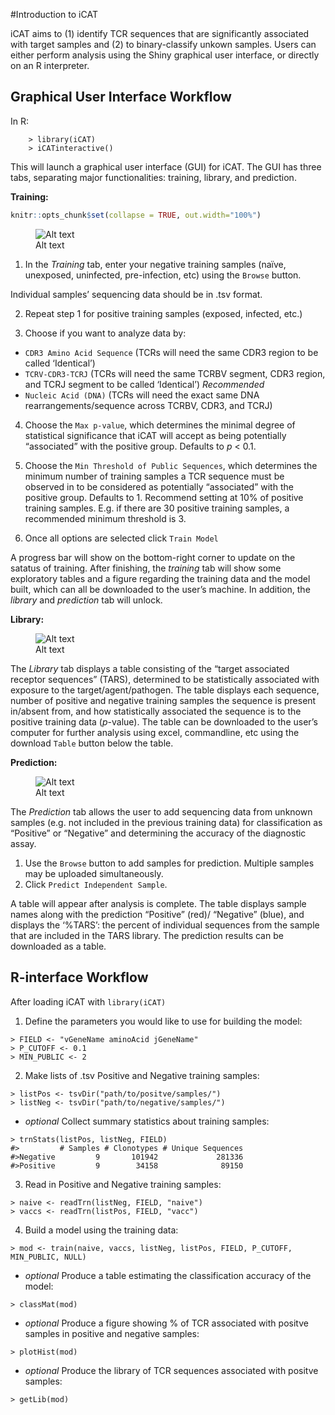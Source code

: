 #Introduction to iCAT

iCAT aims to (1) identify TCR sequences that are significantly associated with target samples and (2) to binary-classify unkown samples. Users can either perform analysis using the Shiny graphical user interface, or directly on an R interpreter.


## Graphical User Interface Workflow

In R:

        > library(iCAT)
        > iCATinteractive()

This will launch a graphical user interface (GUI) for iCAT. The GUI has three tabs, separating major functionalities: training, library, and prediction.

**Training:**

```r
knitr::opts_chunk$set(collapse = TRUE, out.width="100%")
```

![Alt text](https://github.com/BioHPC/iCAT/blob/master/man/figures/icat.png?raw=true "Training")


1) In the _Training_ tab, enter your negative training samples (naïve, unexposed, uninfected, pre-infection, etc) using the `Browse` button.

Individual samples’ sequencing data should be in .tsv format.

2) Repeat step 1 for positive training samples (exposed, infected, etc.)

3) Choose if you want to analyze data by: 
- `CDR3 Amino Acid Sequence` (TCRs will need the same CDR3 region to be called ‘Identical’)
- `TCRV-CDR3-TCRJ` (TCRs will need the same TCRBV segment, CDR3 region, and TCRJ segment to be called ‘Identical’) *Recommended*
- `Nucleic Acid (DNA)` (TCRs will need the exact same DNA rearrangements/sequence across TCRBV, CDR3, and TCRJ)

4) Choose the `Max p-value`, which determines the minimal degree of statistical significance that iCAT will accept as being potentially "associated" with the positive group. Defaults to _p_ < 0.1.

5)	Choose the `Min Threshold of Public Sequences`, which determines the minimum number of training samples a TCR sequence must be observed in to be considered as potentially "associated" with the positive group. Defaults to 1. Recommend setting at 10% of positive training samples. E.g. if there are 30 positive training samples, a recommended minimum threshold is 3. 

6) Once all options are selected click `Train Model`

A progress bar will show on the bottom-right corner to update on the satatus of training. After finishing, the _training_ tab will show some exploratory tables and a figure regarding the training data and the model built, which can all be downloaded to the user's machine. In addition, the _library_ and _prediction_ tab will unlock.

**Library:**

![Alt text](https://github.com/BioHPC/iCAT/blob/master/man/figures/lib-icat.png?raw=true "Library")

The _Library_ tab displays a table consisting of the "target associated receptor sequences" (TARS), determined to be statistically associated with exposure to the target/agent/pathogen. The table displays each sequence, number of positive and negative training samples the sequence is present in/absent from, and how statistically associated the sequence is to the positive training data (*p*-value). The table can be downloaded to the user's computer for further analysis using excel, commandline, etc using the download `Table` button below the table.

**Prediction:**

![Alt text](https://github.com/BioHPC/iCAT/blob/master/man/figures/pred-icat.png?raw=true "Prediction")

The _Prediction_ tab allows the user to add sequencing data from unknown samples (e.g. not included in the previous training data) for classification as "Positive" or "Negative" and determining the accuracy of the diagnostic assay.

1)	Use the `Browse` button to add samples for prediction. Multiple samples may be uploaded simultaneously.
2)	Click `Predict Independent Sample`.

A table will appear after analysis is complete. The table displays sample names along with the prediction "Positive" (red)/ "Negative" (blue), and displays the ‘%TARS’: the percent of individual sequences from the sample that are included in the TARS library. The prediction results can be downloaded as a table.


## R-interface Workflow

After loading iCAT with `library(iCAT)`

1) Define the parameters you would like to use for building the model:
```
> FIELD <- "vGeneName aminoAcid jGeneName"
> P_CUTOFF <- 0.1
> MIN_PUBLIC <- 2
```     

2) Make lists of .tsv Positive and Negative training samples:
```     
> listPos <- tsvDir("path/to/positve/samples/")
> listNeg <- tsvDir("path/to/negative/samples/")
```     
 - _optional_ Collect summary statistics about training samples:
```     
> trnStats(listPos, listNeg, FIELD)
#>         # Samples # Clonotypes # Unique Sequences
#>Negative         9       101942             281336
#>Positive         9        34158              89150
```     

3) Read in Positive and Negative training samples:
```     
> naive <- readTrn(listNeg, FIELD, "naive")
> vaccs <- readTrn(listPos, FIELD, "vacc")       
```     

4) Build a model using the training data:
```      
> mod <- train(naive, vaccs, listNeg, listPos, FIELD, P_CUTOFF, MIN_PUBLIC, NULL)
```            
 - _optional_ Produce a table estimating the classification accuracy of the model: 
```     
> classMat(mod)
```     
 - _optional_ Produce a figure showing % of TCR associated with positve samples in positive and negative samples: 
```     
> plotHist(mod)
```          
 - _optional_ Produce the library of TCR sequences associated with positve samples:
```     
> getLib(mod) 
```
